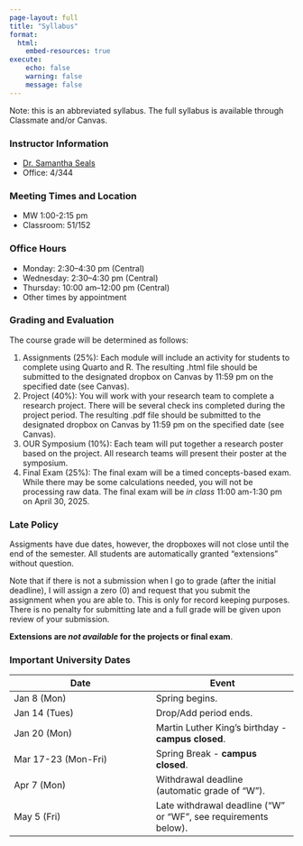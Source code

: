 ```yaml
---
page-layout: full
title: "Syllabus"
format:
  html:
    embed-resources: true
execute:
    echo: false
    warning: false
    message: false
---
```


Note: this is an abbreviated syllabus. The full syllabus is available through Classmate and/or Canvas.

### Instructor Information

- [Dr. Samantha Seals](http://sealslab.github.io)
-	Office: 4/344

### Meeting Times and Location

-	MW 1:00-2:15 pm
- Classroom: 51/152

### Office Hours

- Monday: 2:30--4:30 pm (Central)
- Wednesday: 2:30--4:30 pm (Central)
- Thursday: 10:00 am--12:00 pm (Central)
- Other times by appointment

### Grading and Evaluation

The course grade will be determined as follows:

1. Assignments (25%): Each module will include an activity for students to complete using Quarto and R. The resulting .html file should be submitted to the designated dropbox on Canvas by 11:59 pm on the specified date (see Canvas). 
2. Project (40%): You will work with your research team to complete a research project. There will be several check ins completed during the project period. The resulting .pdf file should be submitted to the designated dropbox on Canvas by 11:59 pm on the specified date (see Canvas). 
3. OUR Symposium (10%): Each team will put together a research poster based on the project. All research teams will present their poster at the symposium. 
4. Final Exam (25%): The final exam will be a timed concepts-based exam. While there may be some calculations needed, you will not be processing raw data. The final exam will be *in class* 11:00 am-1:30 pm on April 30, 2025.

### Late Policy 

Assigments have due dates, however, the dropboxes will not close until the end of the semester. All students are automatically granted "extensions" without question. 

Note that if there is not a submission when I go to grade (after the initial deadline), I will assign a zero (0) and request that you submit the assignment when you are able to. This is only for record keeping purposes. There is no penalty for submitting late and a full grade will be given upon review of your submission.

**Extensions are *not available* for the projects or final exam**.

### Important University Dates

Date|Event
---|---
Jan 8 (Mon) | Spring begins.
Jan 14 (Tues) | Drop/Add period ends.
Jan 20 (Mon) | Martin Luther King's birthday - **campus closed**.
Mar 17-23 (Mon-Fri) | Spring Break - **campus closed**.
Apr 7 (Mon) | Withdrawal deadline (automatic grade of "W").
May 5 (Fri) | Late withdrawal deadline ("W" or "WF", see requirements below).
